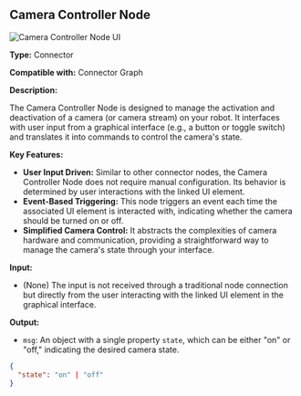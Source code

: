 
## Camera Controller Node

<Image src="/screenshot/node-cameracontroller.png" alt="Camera Controller Node UI" width={200} height={200} />

**Type:** Connector

**Compatible with:** Connector Graph

**Description:**

The Camera Controller Node is designed to manage the activation and deactivation of a camera (or camera stream) on your robot. It interfaces with user input from a graphical interface (e.g., a button or toggle switch) and translates it into commands to control the camera's state.

**Key Features:**

*   **User Input Driven:** Similar to other connector nodes, the Camera Controller Node does not require manual configuration. Its behavior is determined by user interactions with the linked UI element.
*   **Event-Based Triggering:** This node triggers an event each time the associated UI element is interacted with, indicating whether the camera should be turned on or off.
*   **Simplified Camera Control:** It abstracts the complexities of camera hardware and communication, providing a straightforward way to manage the camera's state through your interface.

**Input:**

*   (None) The input is not received through a traditional node connection but directly from the user interacting with the linked UI element in the graphical interface.

**Output:**

*   `msg`:  An object with a single property `state`, which can be either "on" or "off," indicating the desired camera state.

```json
{
  "state": "on" | "off"
}
